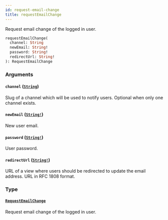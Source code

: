 ```yaml
---
id: request-email-change
title: requestEmailChange
---
```


Request email change of the logged in user.

```graphql
requestEmailChange(
  channel: String
  newEmail: String!
  password: String!
  redirectUrl: String!
): RequestEmailChange

```

### Arguments

#### `channel` ([`String`](/developer/api-reference/scalars/string.mdx))

Slug of a channel which will be used to notify users. Optional when only one channel exists.

#### `newEmail` ([`String!`](/developer/api-reference/scalars/string.mdx))

New user email.

#### `password` ([`String!`](/developer/api-reference/scalars/string.mdx))

User password.

#### `redirectUrl` ([`String!`](/developer/api-reference/scalars/string.mdx))

URL of a view where users should be redirected to update the email address. URL in RFC 1808 format.

### Type

#### [`RequestEmailChange`](/developer/api-reference/objects/request-email-change.mdx)

Request email change of the logged in user.
